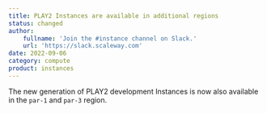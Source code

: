 ```yaml
---
title: PLAY2 Instances are available in additional regions
status: changed
author:
    fullname: 'Join the #instance channel on Slack.'
    url: 'https://slack.scaleway.com'
date: 2022-09-06
category: compute
product: instances
---
```


The new generation of PLAY2 development Instances is now also available in the `par-1` and `par-3` region.